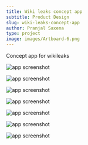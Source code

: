 ```yaml
---
title: Wiki leaks concept app
subtitle: Product Design
slug: wiki-leaks-concept-app
author: Pranjal Saxena
type: project
image: images/Artboard-6.png
---
```


Concept app for wikileaks

![app screenshot](images/Artboard.png)

![app screenshot](images/Artboard-1.png)

![app screenshot](images/Artboard-2.png)

![app screenshot](images/Artboard-3.png)

![app screenshot](images/Artboard-4.png)

![app screenshot](images/Artboard-5.png)

![app screenshot](images/Artboard-6.png)